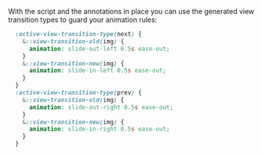 With the script and the annotations in place you can use the generated view transition types to guard your animation rules:
```css
  :active-view-transition-type(next) {
    &::view-transition-old(img) {
      animation: slide-out-left 0.5s ease-out;
    }
    &::view-transition-new(img) {
      animation: slide-in-left 0.5s ease-out;
    }
  }
  :active-view-transition-type(prev) {
    &::view-transition-old(img) {
      animation: slide-out-right 0.5s ease-out;
    }
    &::view-transition-new(img) {
      animation: slide-in-right 0.5s ease-out;
    }
  }
```
